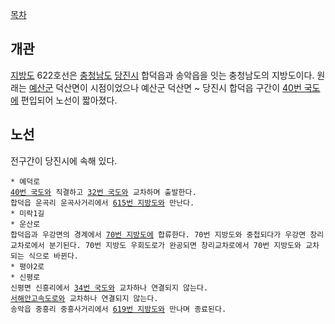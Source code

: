 [[목차]]
== 개관 ==
[[지방도]] 622호선은 [[충청남도]] [[당진시]] 합덕읍과 송악읍을 잇는 충청남도의 지방도이다. 원래는 [[예산군]] 덕산면이 시점이었으나 예산군 덕산면 ~ 당진시 합덕읍 구간이 [[40번 국도]]에 편입되어 노선이 짧아졌다.

== 노선 ==
전구간이 당진시에 속해 있다.

 * 예덕로
 [[40번 국도]]와 직결하고 [[32번 국도]]와 교차하며 출발한다.
 합덕읍 운곡리 운곡사거리에서 [[615번 지방도]]와 만난다.
 * 미락1길
 * 운산로
 합덕읍과 우강면의 경계에서 [[70번 지방도]]에 합류한다. 70번 지방도와 중첩되다가 우강면 창리교차로에서 분기된다. 70번 지방도 우회도로가 완공되면 창리교차로에서 70번 지방도와 교차되는 식으로 바뀐다.
 * 평야2로
 * 신평로
 신평면 신흥리에서 [[34번 국도]]와 교차하나 연결되지 않는다.
 [[서해안고속도로]]와 교차하나 연결되지 않는다.
 송악읍 중흥리 중흥사거리에서 [[619번 지방도]]와 만나며 종료된다.
